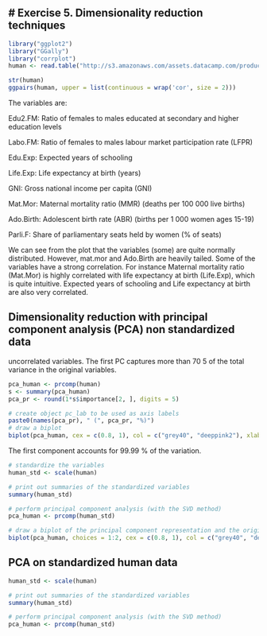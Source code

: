 ## # **Exercise 5. Dimensionality reduction techniques**






```r
library("ggplot2")                     
library("GGally")
library("corrplot")
human <- read.table("http://s3.amazonaws.com/assets.datacamp.com/production/course_2218/datasets/human2.txt", sep  =",", header = T)

```


```r
str(human)
ggpairs(human, upper = list(continuous = wrap('cor', size = 2)))


```
The variables are:

Edu2.FM: Ratio of females to males educated at secondary and higher education levels

Labo.FM: Ratio of females to males labour market participation rate (LFPR)

Edu.Exp: Expected years of schooling

Life.Exp: Life expectancy at birth (years)

GNI: Gross national income per capita (GNI)

Mat.Mor: Maternal mortality ratio (MMR) (deaths per 100 000 live births)

Ado.Birth: Adolescent birth rate (ABR) (births per 1 000 women ages 15-19)

Parli.F: Share of parliamentary seats held by women (% of seats)


We can see from the plot that the variables (some) are quite normally distributed. However, mat.mor and Ado.Birth are heavily tailed. Some of the variables have a strong correlation. For instance Maternal mortality ratio (Mat.Mor) is highly correlated with life expectancy at birth (Life.Exp), which is quite intuitive. Expected years of schooling and Life expectancy at birth are also very correlated.


## Dimensionality reduction with principal component analysis (PCA) non standardized data 

uncorrelated variables. The first PC captures more than 70 5 of the total variance in the original variables.

```r
pca_human <- prcomp(human)
s <- summary(pca_human)
pca_pr <- round(1*s$importance[2, ], digits = 5)

```


```r
# create object pc_lab to be used as axis labels
paste0(names(pca_pr), " (", pca_pr, "%)")
# draw a biplot
biplot(pca_human, cex = c(0.8, 1), col = c("grey40", "deeppink2"), xlab = NA, ylab = NA)
```


The first component accounts for 99.99 % of the variation. 

```r

# standardize the variables
human_std <- scale(human)

# print out summaries of the standardized variables
summary(human_std)

# perform principal component analysis (with the SVD method)
pca_human <- prcomp(human_std)

# draw a biplot of the principal component representation and the original variables
biplot(pca_human, choices = 1:2, cex = c(0.8, 1), col = c("grey40", "deeppink2"))
```


## PCA on standardized human data 


```r
human_std <- scale(human)

# print out summaries of the standardized variables
summary(human_std)

# perform principal component analysis (with the SVD method)
pca_human <- prcomp(human_std)

```

